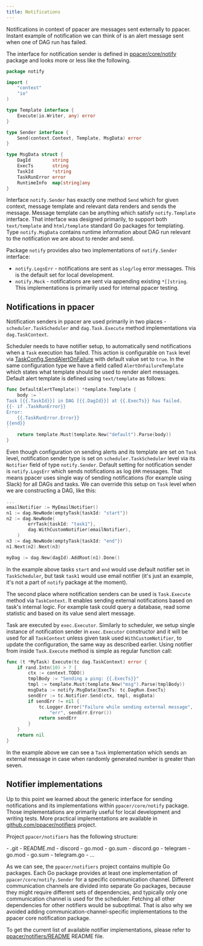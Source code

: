```yaml
---
title: Notifications
---
```


Notifications in context of ppacer are messages sent externally to ppacer.
Instant example of notification we can think of is an alert message sent when
one of DAG run has failed.

The interface for notification sender is defined in
[ppacer/core/notify](https://pkg.go.dev/github.com/ppacer/core/notify) package
and looks more or less like the following.


```go
package notify

import (
    "context"
    "io"
)

type Template interface {
    Execute(io.Writer, any) error
}

type Sender interface {
    Send(context.Context, Template, MsgData) error
}

type MsgData struct {
    DagId        string
    ExecTs       string
    TaskId       *string
    TaskRunError error
    RuntimeInfo  map[string]any
}
```

Interface `notify.Sender` has exactly one method `Send` which for given
context, message template and relevant data renders and sends the message.
Message template can be anything which satisfy `notify.Template` interface.
That interface was designed primarily, to support both `text/template`
and `html/template` standard Go packages for templating. Type `notify.MsgData`
contains runtime information about DAG run relevant to the notification we are
about to render and send.

Package `notify` provides also two implementations of `notify.Sender`
interface:

* `notify.LogsErr` - notifications are sent as `slog/log` error messages. This
  is the default set for local development.
* `notify.Mock` - notifications are sent via appending existing `*[]string`.
  This implementations is primarily used for internal ppacer testing.


## Notifications in ppacer

Notification senders in ppacer are used primarily in two places -
`scheduler.TaskScheduler` and `dag.Task.Execute` method implementations via
`dag.TaskContext`.

Scheduler needs to have notifier setup, to automatically send notifications
when a `Task` execution has failed. This action is configurable on `Task` level
via
[TaskConfig.SendAlertOnFailure](https://pkg.go.dev/github.com/ppacer/core/dag#TaskConfig)
with default value set to `true`. In the same configuration type we have a
field called `AlertOnFailureTemplate` which states what template should be used
to render alert messages. Default alert template is defined using
`text/template` as follows:

```go
func DefaultAlertTemplate() *template.Template {
    body := `
Task [{{.TaskId}}] in DAG [{{.DagId}}] at {{.ExecTs}} has failed.
{{- if .TaskRunError}}
Error:
    {{.TaskRunError.Error}}
{{end}}
`
    return template.Must(template.New("default").Parse(body))
}
```

Even though configuration on sending alerts and its template are set on `Task`
level, notification sender type is set on `scheduler.TaskScheduler` level via
its `Notifier` field of type `notify.Sender`. Default setting for notification
sender is `notify.LogsErr` which sends notifications as log `ERR` messages.
That means ppacer uses single way of sending notifications (for example using
Slack) for all DAGs and tasks. We can override this setup on `Task` level when
we are constructing a DAG, like this:

```go
...
emailNotifier := MyEmailNotifier()
n1 := dag.NewNode(emptyTask{taskId: "start"})
n2 := dag.NewNode(
        errTask{taskId: "task1"},
        dag.WithCustomNotifier(emailNotifier),
    )
n3 := dag.NewNode(emptyTask{taskId: "end"})
n1.Next(n2).Next(n3)

myDag := dag.New(dagId).AddRoot(n1).Done()
```

In the example above tasks `start` and `end` would use default notifier set in
`TaskScheduler`, but task `task1` would use email notifier (it's just an
example, it's not a part of `notify` package at the moment).


The second place where notification senders can be used is `Task.Execute`
method via `TaskContext`. It enables sending external notifications based on
task's internal logic. For example task could query a database, read some
statistic and based on its value send alert message.

Task are executed by `exec.Executor`. Similarly to scheduler, we setup single
instance of notification sender in `exec.Executor` constructor and it will be
used for all `TaskContext` unless given task used `WithCustomNotifier`, to
update the configuration, the same way as described earlier. Using notifier
from inside `Task.Execute` method is simple as regular function call:

```go
func (t *MyTask) Execute(tc dag.TaskContext) error {
    if rand.Intn(10) > 7 {
        ctx := context.TODO()
        tmplBody := "Sending a ping: {{.ExecTs}}"
        tmpl := template.Must(template.New("msg").Parse(tmplBody))
        msgData := notify.MsgData{ExecTs: tc.DagRun.ExecTs}
        sendErr := tc.Notifier.Send(ctx, tmpl, msgData)
        if sendErr != nil {
            tc.Logger.Error("Failure while sending external message",
                "err", sendErr.Error())
            return sendErr
        }
    }
    return nil
}

```

In the example above we can see a `Task` implementation which sends an external
message in case when randomly generated number is greater than seven.


## Notifier implementations

Up to this point we learned about the generic interface for sending
notifications and its implementations within `ppacer/core/notify` package.
Those implementations are primarily useful for local development and writing
tests. More practical implementations are available in
[github.com/ppacer/notifiers](https://github.com/ppacer/notifiers) project.


Project `ppacer/notifiers` has the following structure:


<FileTree>
- .git
- README.md
- discord
    - go.mod
    - go.sum
    - discord.go
- telegram
    - go.mod
    - go.sum
    - telegram.go
- ...
</FileTree>

As we can see, the `ppacer/notifiers` project contains multiple Go packages.
Each Go package provides at least one implementation of
`ppacer/core/notify.Sender` for a specific communication channel. Different
communication channels are divided into separate Go packages, because they
might require different sets of dependencies, and typically only one
communication channel is used for the scheduler. Fetching all other
dependencies for other notifiers would be suboptimal. That is also why we
avoided adding communication-channel-specific implementations to the ppacer
core notification package.


To get the current list of available notifier implementations, please refer to
[ppacer/notifiers/README](https://github.com/ppacer/notifiers?tab=readme-ov-file#available-implementations)
README file.

